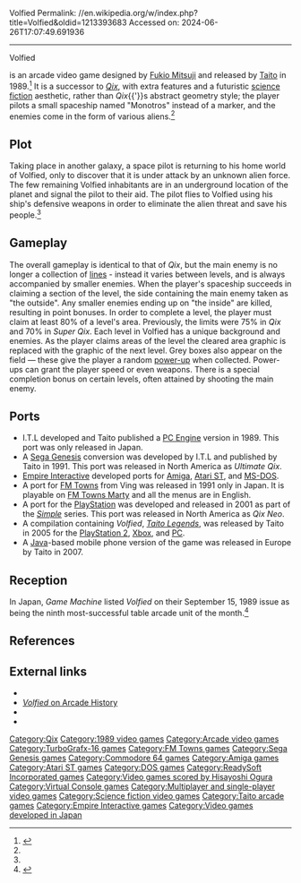 Volfied
Permalink: //en.wikipedia.org/w/index.php?title=Volfied&oldid=1213393683
Accessed on: 2024-06-26T17:07:49.691936



------
Volfied
{{short description|1989 video game}}
{{Infobox video game
|title = Volfied
|image = Volfied_Arcade_Flyer.jpg
|caption = Arcade flyer
|developer = [[Taito]]
|publisher = Taito
|designer = [[Fukio Mitsuji]]
|platforms = [[Arcade video game|Arcade]], [[Atari ST]], [[Amiga]], [[Sega Genesis|Genesis]], [[TurboGrafx-16|PC Engine]], [[DOS]], [[Commodore 64]]
|released = May 16, 1989<ref>{{Cite web |title=WebVoyage Titles |url=https://cocatalog.loc.gov/cgi-bin/Pwebrecon.cgi?Search_Arg=Volfied&Search_Code=TALL&PID=yp0rHHslZsHozIt-AW_nZNt8e0VJWFL&SEQ=20230804110409&CNT=25&HIST=1 |access-date=2023-08-04 |website=cocatalog.loc.gov}}</ref>
|genre = [[Action game|Action]]
|modes = Up to 2 players, alternating turns
|arcade system =
}}

{{nihongo|'''''Volfied'''''|ヴォルフィード|Vorufīdo}} is an arcade video game designed by [[Fukio Mitsuji]] and released by [[Taito]] in 1989.<ref name="Retro Thing">{{cite web|last=Milecki|first=Adam|title=Retrospective: Volfied from the Arcade|url=http://www.retrothing.com/2008/08/retrospective-v.html|publisher=Retro Thing|access-date=27 January 2014}}</ref> It is a successor to ''[[Qix]]'', with extra features and a futuristic [[science fiction]] aesthetic, rather than ''Qix''{{'}}s abstract geometry style; the player pilots a small spaceship named "Monotros" instead of a marker, and the enemies come in the form of various aliens.<ref name="Retro Thing" />

==Plot==
Taking place in another galaxy, a space pilot is returning to his home world of Volfied, only to discover that it is under attack by an unknown alien force. The few remaining Volfied inhabitants are in an underground location of the planet and signal the pilot to their aid. The pilot flies to Volfied using his ship's defensive weapons in order to eliminate the alien threat and save his people.<ref name="Retro Thing" />

==Gameplay==
The overall gameplay is identical to that of ''Qix'', but the main enemy is no longer a collection of [[line (geometry)|line]]s - instead it varies between levels, and is always accompanied by smaller enemies. When the player's spaceship succeeds in claiming a section of the level, the side containing the main enemy taken as "the outside". Any smaller enemies ending up on "the inside" are killed, resulting in point bonuses. In order to complete a level, the player must claim at least 80% of a level's area. Previously, the limits were 75% in ''Qix'' and 70% in ''Super Qix''. Each level in Volfied has a unique background and enemies. As the player claims areas of the level the cleared area graphic is replaced with the graphic of the next level. Grey boxes also appear on the field — these give the player a random [[power-up]] when collected. Power-ups can grant the player speed or even weapons. There is a special completion bonus on certain levels, often attained by shooting the main enemy.

==Ports==
* I.T.L  developed and Taito published a [[PC Engine]] version in 1989. This port was only released in Japan. 
* A [[Sega Genesis]] conversion was developed by I.T.L and published by Taito in 1991. This port was released in North America as ''Ultimate Qix''.
* [[Empire Interactive]] developed ports for [[Amiga]], [[Atari ST]], and [[MS-DOS]].
* A port for [[FM Towns]] from Ving was released in 1991 only in Japan. It is playable on [[FM Towns Marty]] and all the menus are in English.
* A port for the [[PlayStation (console)|PlayStation]] was developed and released in 2001 as part of the ''[[Simple series|Simple]]'' series. This port was released in North America as ''Qix Neo''.
* A compilation containing ''Volfied'', ''[[Taito Legends]]'', was released by Taito in 2005 for the [[PlayStation 2]], [[Xbox (console)|Xbox]], and [[Personal computer|PC]].
* A [[Java (programming language)|Java]]-based mobile phone version of the game was released in Europe by Taito in 2007.

== Reception ==
In Japan, ''Game Machine'' listed ''Volfied'' on their September 15, 1989 issue as being the ninth most-successful table arcade unit of the month.<ref>{{cite magazine|title=Game Machine's Best Hit Games 25 - テーブル型TVゲーム機 (Table Videos)|magazine=[[:ja:ゲームマシン|Game Machine]]|issue=364|publisher=[[:ja:アミューズメント通信社|Amusement Press, Inc.]]|date=15 September 1989|page=21|lang=ja}}</ref>

==References==
{{reflist}}

==External links==
* {{KLOV game|10345}}
* [http://www.arcade-history.com/index.php?page=detail&id=3086 ''Volfied'' on Arcade History]
* {{moby game|id=/volfied}}
* {{IMDb title|tt2342648}}

{{Qix}}

[[Category:Qix]]
[[Category:1989 video games]]
[[Category:Arcade video games]]
[[Category:TurboGrafx-16 games]]
[[Category:FM Towns games]]
[[Category:Sega Genesis games]]
[[Category:Commodore 64 games]]
[[Category:Amiga games]]
[[Category:Atari ST games]]
[[Category:DOS games]]
[[Category:ReadySoft Incorporated games]]
[[Category:Video games scored by Hisayoshi Ogura]]
[[Category:Virtual Console games]]
[[Category:Multiplayer and single-player video games]]
[[Category:Science fiction video games]]
[[Category:Taito arcade games]]
[[Category:Empire Interactive games]]
[[Category:Video games developed in Japan]]